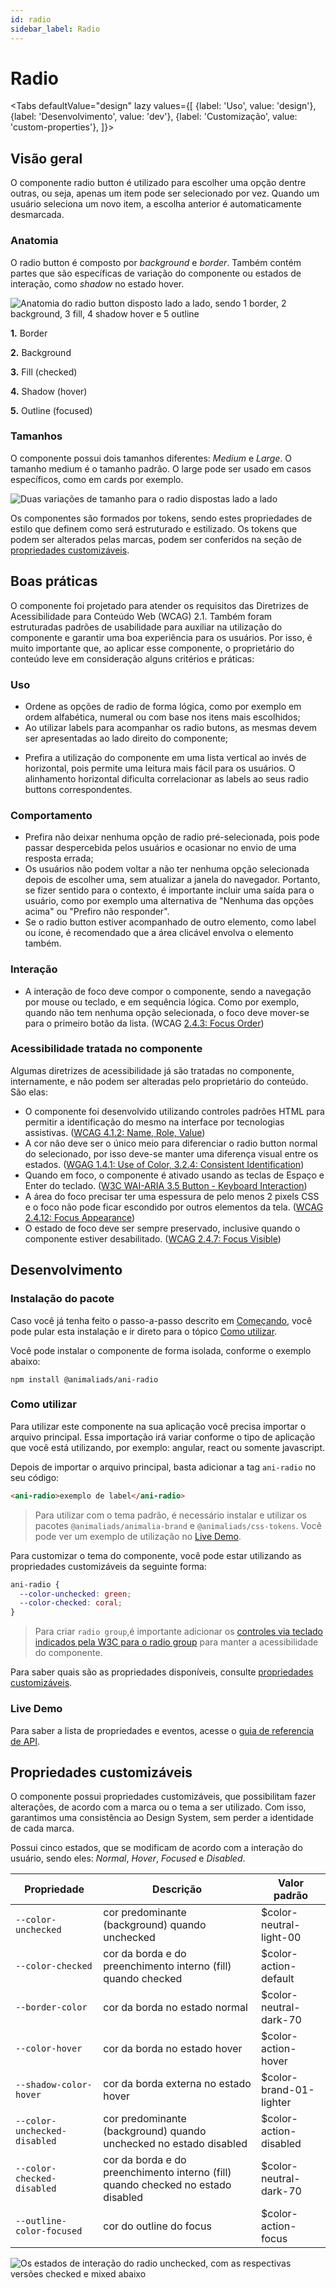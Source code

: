 ```yaml
---
id: radio
sidebar_label: Radio
---
```








# Radio

<Tabs
  defaultValue="design"
  lazy
  values={[
    {label: 'Uso', value: 'design'},
    {label: 'Desenvolvimento', value: 'dev'},
    {label: 'Customização', value: 'custom-properties'},
  ]}>

  <TabItem value="design">

## Visão geral

O componente radio button é utilizado para escolher uma opção dentre outras, ou seja, apenas um item pode ser selecionado por vez. Quando um usuário seleciona um novo item, a escolha anterior é automaticamente desmarcada.

### Anatomia

O radio button é composto por _background_ e _border_. Também contém partes que são específicas de variação do componente ou estados de interação, como _shadow_ no estado hover.

<img
  src={radioAnatomy}
  alt="Anatomia do radio button disposto lado a lado, sendo 1 border, 2 background, 3 fill, 4 shadow hover e 5 outline"
/>


**1.** Border

**2.** Background

**3.** Fill (checked)

**4.** Shadow (hover)

**5.** Outline (focused)


### Tamanhos

O componente possui dois tamanhos diferentes: _Medium_ e _Large_. O tamanho medium é o tamanho padrão. O large pode ser usado em casos específicos, como em cards por exemplo.

<img
  src={radioSize}
  alt="Duas variações de tamanho para o radio dispostas lado a lado"
/>

Os componentes são formados por tokens, sendo estes propriedades de estilo que definem como será estruturado e estilizado. Os tokens que podem ser alterados pelas marcas, podem ser conferidos na seção de [propriedades customizáveis](https://www.notion.so/radio-b8870a364228481b8350567be1cc63d4).


## Boas práticas

O componente foi projetado para atender os requisitos das Diretrizes de Acessibilidade para Conteúdo Web (WCAG) 2.1. Também foram estruturadas padrões de usabilidade para auxiliar na utilização do componente e garantir uma boa experiência para os usuários. Por isso, é muito importante que, ao aplicar esse componente, o proprietário do conteúdo leve em consideração alguns critérios e práticas:

### Uso

- Ordene as opções de radio de forma lógica, como por exemplo em ordem alfabética, numeral ou com base nos itens mais escolhidos;
- Ao utilizar labels para acompanhar os radio butons, as mesmas devem ser apresentadas ao lado direito do componente;

<BestPracticesComponent
  doImg={radioDo1}
  doAlt="Radio button com label `Opção A` à direita."
  doDescription="Labels ao lado esquerdo do radio button para facilitar a leitura."
  dontImg={radioDont1}
  dontAlt="Label `Opção A` e um radio button à esquerda"
  dontDescription="Label ao lado esquerdo podem confundir o usuário."
/>

- Prefira a utilização do componente em uma lista vertical ao invés de horizontal, pois permite uma leitura mais fácil para os usuários. O alinhamento horizontal dificulta correlacionar as labels ao seus radio buttons correspondentes.

<BestPracticesComponent
  doImg={radioDo2}
  doAlt="Radio button com opções listadas uma embaixo da outra"
  doDescription="Alinhe os componentes verticalmente sempre que possível."
  dontImg={radioDont2}
  dontAlt="Radio button com opções listadas lado a lado"
  dontDescription="Ao inserir os componentes lado a lado, certifique-se de inserir um espaçamento adequado entre as opções."
  warning="true"
/>

### Comportamento

- Prefira não deixar nenhuma opção de radio pré-selecionada, pois pode passar despercebida pelos usuários e ocasionar no envio de uma resposta errada;
- Os usuários não podem voltar a não ter nenhuma opção selecionada depois de escolher uma, sem atualizar a janela do navegador. Portanto, se fizer sentido para o contexto, é importante incluir uma saída para o usuário, como por exemplo uma alternativa de "Nenhuma das opções acima" ou "Prefiro não responder".
- Se o radio button estiver acompanhado de outro elemento, como label ou ícone, é recomendado que a área clicável envolva o elemento também.

### Interação

- A interação de foco deve compor o componente, sendo a navegação por mouse ou teclado, e em sequência lógica. Como por exemplo, quando não tem nenhuma opção selecionada, o foco deve mover-se para o primeiro botão da lista. (WCAG [2.4.3: Focus Order](https://www.w3.org/WAI/WCAG21/Understanding/focus-order))

### Acessibilidade tratada no componente

Algumas diretrizes de acessibilidade já são tratadas no componente, internamente, e não podem ser alteradas pelo proprietário do conteúdo. São elas:

- O componente foi desenvolvido utilizando controles padrões HTML para permitir a identificação do mesmo na interface por tecnologias assistivas. ([WCAG 4.1.2: Name, Role, Value](https://www.w3.org/WAI/WCAG21/Understanding/name-role-value))
- A cor não deve ser o único meio para diferenciar o radio button normal do selecionado, por isso deve-se manter uma diferença visual entre os estados. ([WGAG 1.4.1: Use of Color, 3.2.4: Consistent Identification](https://www.w3.org/WAI/WCAG21/Understanding/use-of-color))
- Quando em foco, o componente é ativado usando as teclas de Espaço e Enter do teclado. ([W3C WAI-ARIA 3.5 Button - Keyboard Interaction](https://www.w3.org/TR/wai-aria-practices-1.1/#keyboard-interaction-3))
- A área do foco precisar ter uma espessura de pelo menos 2 pixels CSS e o foco não pode ficar escondido por outros elementos da tela. ([WCAG 2.4.12: Focus Appearance](https://www.w3.org/WAI/WCAG22/Understanding/focus-appearance-enhanced))
- O estado de foco deve ser sempre preservado, inclusive quando o componente estiver desabilitado. ([WCAG 2.4.7: Focus Visible](https://www.w3.org/WAI/WCAG21/Understanding/focus-visible))



</TabItem>

<TabItem value="dev">

## Desenvolvimento

### Instalação do pacote

Caso você já tenha feito o passo-a-passo descrito em [Começando](?path=/docs/começando--page),
você pode pular esta instalação e ir direto para o tópico [Como utilizar](#como-utilizar).

Você pode instalar o componente de forma isolada, conforme o exemplo abaixo:

```
npm install @animaliads/ani-radio
```

### Como utilizar

Para utilizar este componente na sua aplicação você precisa importar o arquivo principal.
Essa importação irá variar conforme o tipo de aplicação que você está utilizando, por exemplo: angular, react ou
somente javascript.

Depois de importar o arquivo principal, basta adicionar a tag `ani-radio` no seu código:

```html
<ani-radio>exemplo de label</ani-radio>
```

> Para utilizar com o tema padrão, é necessário instalar e utilizar os pacotes `@animaliads/animalia-brand`
> e `@animaliads/css-tokens`. Você pode ver um exemplo de utilização no [Live Demo](#live-demo).

Para customizar o tema do componente, você pode estar utilizando as propriedades customizáveis
da seguinte forma:

```css
ani-radio {
  --color-unchecked: green;
  --color-checked: coral;
}
```
> Para criar `radio group`,é importante adicionar os [controles via teclado indicados pela W3C para o radio group](https://www.w3.org/TR/2017/WD-wai-aria-practices-1.1-20170628/examples/radio/radio-1/radio-1.html) para manter a acessibilidade do componente.

Para saber quais são as propriedades disponíveis, consulte [propriedades customizáveis](#propriedades-customizáveis).

### Live Demo

<LiveDemoComponent
  react="https://stackblitz.com/edit/react-ani-radio?embed=1&file=src/App.js"
/>

Para saber a lista de propriedades e eventos, acesse o [guia de referencia de API](/docs/api-radio--sample).

</TabItem>

  <TabItem value="custom-properties">


## Propriedades customizáveis

O componente possui propriedades customizáveis, que possibilitam fazer alterações, de acordo com a marca ou o tema a ser utilizado. Com isso, garantimos uma consistência ao Design System, sem perder a identidade de cada marca.

Possui cinco estados, que se modificam de acordo com a interação do usuário, sendo eles: _Normal_, _Hover_, _Focused_ e _Disabled_.

| Propriedade                  | Descrição                                                                        | Valor padrão            |
| ---------------------------- | -------------------------------------------------------------------------------- | ----------------------- |
| `--color-unchecked `         | cor predominante (background) quando unchecked                                   | $color-neutral-light-00 |
| `--color-checked`            | cor da borda e do preenchimento interno (fill) quando checked                    | $color-action-default   |
| `--border-color`             | cor da borda no estado normal                                                    | $color-neutral-dark-70  |
| `--color-hover`              | cor da borda no estado hover                                                     | $color-action-hover     |
| `--shadow-color-hover`       | cor da borda externa no estado hover                                             | $color-brand-01-lighter |
| `--color-unchecked-disabled` | cor predominante (background) quando unchecked no estado disabled                | $color-action-disabled  |
| `--color-checked-disabled`   | cor da borda e do preenchimento interno (fill) quando checked no estado disabled | $color-neutral-dark-70  |
| `--outline-color-focused`    | cor do outline do focus                                                          | $color-action-focus     |

<img
  src={radioTypes}
  alt="Os estados de interação do radio unchecked, com as respectivas versões checked e mixed abaixo"
/>

</TabItem>
</Tabs>